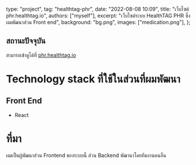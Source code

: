 
  type: "project",
  tag: "healthtag-phr",
  date: "2022-08-08 10:09",
  title: "เว็บไซต์ phr.healthtag.io",
  authors: ["myself"],
  excerpt: "เว็บไซต์ระบบ HealthTAG PHR ซึ่งผมพัฒนาส่วน Front end",
  background: "bg.png",
  images: ["medication.png"],
};

## สถานะปัจจุบัน

สามารถเข้าดูได้ที่ [phr.healthtag.io](https://phr.healthtag.io)

# Technology stack ที่ใช้ในส่วนที่ผมพัฒนา

## Front End

- React

# ที่มา

ผมเป็นผู้พัฒนาส่วน Frontend ของระบบนี้ ส่วน Backend พัฒานาโดยทีมงานคนอื่น

<MDXImage
  imageList={props.images}
  name="medication.png"
  caption="หน้า Medication"
/>
